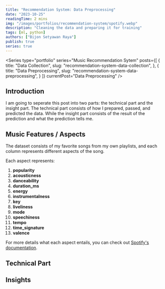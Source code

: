 ```yaml
---
title: "Recommendation System: Data Preprocessing"
date: "2023-10-25"
readingTime: 2 mins
img: "/images/portfolios/recommendation-system/spotify.webp"
description: "Cleaning the data and preparing it for training"
tags: [ml, python]
authors: ["Bijon Setyawan Raya"]
publish: true
series: true
---
```


<Series
  type="portfolio"
  series="Music Recommendation Sytem"
  posts={[
    {
      title: "Data Collection",
      slug: "recommendation-system-data-collection",
    },
    {
      title: "Data Preprocessing",
      slug: "recommendation-system-data-preprocessing",
    }
  ]}
  currentPost="Data Preprocessing"
/>

## Introduction

I am going to seperate this post into two parts: the technical part and the insight part.
The technical part consists of how I prepared, passed, and predicted the data.
While the insight part consists of the result of the prediction and what the prediction tells me.

## Music Features / Aspects

The dataset consists of my favorite songs from my own playlists, and each column represents different aspects of the song.

Each aspect represents:
1. __popularity__
2. __acousticness__
3. __danceability__
4. __duration_ms__
5. __energy__
6. __instrumentalness__
7. __key__
8. __liveliness__
9. __mode__
10. __speechiness__
11. __tempo__
12. __time_signature__
13. __valence__

For more details what each aspect entails, you can check out [Spotify's documentation](https://developer.spotify.com/documentation/web-api/reference/tracks/get-audio-features/).

## Technical Part



## Insights